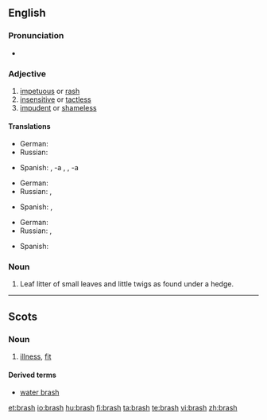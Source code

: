 ==English==

===Pronunciation===
* {{rhymes|æʃ}}

===Adjective===
{{en-adj|brash|er|more}}

# [[impetuous]] or [[rash]]
# [[insensitive]] or [[tactless]]
# [[impudent]] or [[shameless]]

====Translations====
{{trans-top|impetuous or rash}}
* German: {{t-|de|ungestüm}}
* Russian: {{t+|ru|стремительный|sc=Cyrl}}
{{trans-mid}}
* Spanish: {{t+|es|irreflexivo|m}}, -a {{f}}, {{t+|es|precipitado|m}}, -a {{f}}
{{trans-bottom}}

{{trans-top|insensitive or tactless}}
* German: {{t-|de|taktlos}}
* Russian: {{t+|ru|нечувствительный|sc=Cyrl}}, {{t+|ru|бестактный|sc=Cyrl}}
{{trans-mid}}
* Spanish: {{t-|es|tosco|m}}, {{t+|es|tosca|f}}
{{trans-bottom}}

{{trans-top|impudent or shameless}}
* German: {{t-|de|ungezogen}}
* Russian: {{t+|ru|нахальный|sc=Cyrl}}, {{t+|ru|бесстыдный|sc=Cyrl}}
{{trans-mid}}
* Spanish: {{t-|es|imprudente|m|f}}
{{trans-bottom}}

===Noun===
{{en-noun|-}}

# Leaf litter of small leaves and little twigs as found under a hedge.

----

==Scots==

===Noun===
{{sco-noun}}

# [[illness]], [[fit]]

====Derived terms====
* [[water brash]]

[[et:brash]]
[[io:brash]]
[[hu:brash]]
[[fi:brash]]
[[ta:brash]]
[[te:brash]]
[[vi:brash]]
[[zh:brash]]